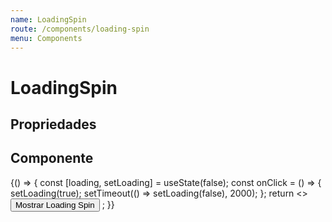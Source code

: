 ```yaml
---
name: LoadingSpin
route: /components/loading-spin
menu: Components
---
```




# LoadingSpin

## Propriedades

<Props of={LoadingSpin} />

## Componente

<Playground>
	{() => {
		const [loading, setLoading] = useState(false);
    const onClick = () => {
      setLoading(true);
      setTimeout(() => setLoading(false), 2000);
    };
		return <>
      <button onClick={onClick}>Mostrar Loading Spin</button>
      <LoadingSpin loading={loading} />
    </>;
	}}
</Playground>
